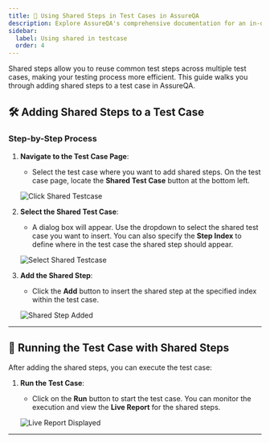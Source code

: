 ```yaml
---
title: 🔗 Using Shared Steps in Test Cases in AssureQA
description: Explore AssureQA's comprehensive documentation for an in-depth look at our services and tools.
sidebar:
  label: Using shared in testcase
  order: 4
---
```


Shared steps allow you to reuse common test steps across multiple test cases, making your testing process more efficient. This guide walks you through adding shared steps to a test case in AssureQA.

## 🛠️ Adding Shared Steps to a Test Case

### Step-by-Step Process

1. **Navigate to the Test Case Page**:
   - Select the test case where you want to add shared steps. On the test case page, locate the **Shared Test Case** button at the bottom left.

   ![Click Shared Testcase](./SharedImages/sh2.png)

2. **Select the Shared Test Case**:
   - A dialog box will appear. Use the dropdown to select the shared test case you want to insert. You can also specify the **Step Index** to define where in the test case the shared step should appear.

   ![Select Shared Testcase](./SharedImages/sh3.png)

3. **Add the Shared Step**:
   - Click the **Add** button to insert the shared step at the specified index within the test case.

   ![Shared Step Added](./SharedImages/sh4.png)

---

## 🔄 Running the Test Case with Shared Steps

After adding the shared steps, you can execute the test case:

1. **Run the Test Case**:
   - Click on the **Run** button to start the test case. You can monitor the execution and view the **Live Report** for the shared steps.

   ![Live Report Displayed](./SharedImages/sh1.png)

---


